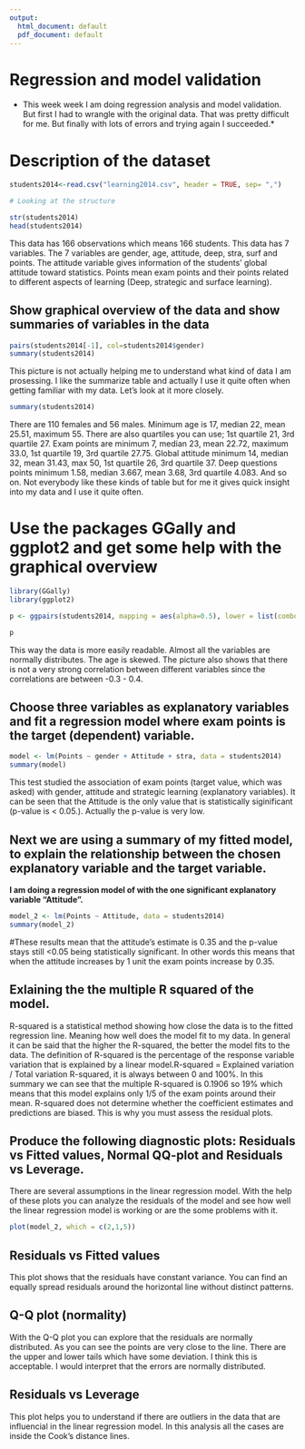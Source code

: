 ```yaml
---
output:
  html_document: default
  pdf_document: default
---
```

# Regression and model validation

* This week week I am doing regression analysis and model validation. But first I had to wrangle with the original data. That was pretty difficult for me. But finally with lots of errors and trying again I succeeded.*

# Description of the dataset

```r
students2014<-read.csv("learning2014.csv", header = TRUE, sep= ",")

# Looking at the structure

str(students2014)
head(students2014)

```
This data has 166 observations which means 166 students. This data has 7 variables. The 7 variables are gender, age, attitude, deep, stra, surf and points. The attitude variable gives information of the students' global attitude toward statistics. Points mean exam points and their points related to different aspects of learning (Deep, strategic and surface learning).

## Show graphical overview of the data and show summaries of variables in the data

```r
pairs(students2014[-1], col=students2014$gender)
summary(students2014)

```
This picture is not actually helping me to understand what kind of data I am prosessing. I like the summarize table and actually I use it quite often when getting familiar with my data. Let's look at it more closely.

```r
summary(students2014)

```
There are 110 females and 56 males. Minimum age is 17, median 22, mean 25.51, maximum 55. There are also quartiles you can use; 1st quartile 21, 3rd quartile 27. Exam points are minimum 7, median 23, mean 22.72, maximum 33.0, 1st quartile 19, 3rd quartile 27.75. Global attitude minimum 14, median 32, mean 31.43, max 50, 1st quartile 26, 3rd quartile 37. Deep questions points minimum 1.58, median 3.667, mean 3.68, 3rd quartile 4.083. And so on. Not everybody like these kinds of table but for me it gives quick insight into my data and I use it quite often. 

# Use the packages GGally and ggplot2 and get some help with the graphical overview

```r
library(GGally)
library(ggplot2)

p <- ggpairs(students2014, mapping = aes(alpha=0.5), lower = list(combo = wrap("facethist", bins = 20)))

p

```

This way the data is more easily readable. Almost all the variables are normally distributes. The age is skewed. The picture also shows that there is not a very strong correlation between different variables since the correlations are between -0.3 - 0.4. 

## Choose three variables as explanatory variables and fit a regression model where exam points is the target (dependent) variable.

```r
model <- lm(Points ~ gender + Attitude + stra, data = students2014)
summary(model)

```
This test studied the association of exam points (target value, which was asked) with gender, attitude and strategic learning (explanatory variables). It can be seen that the Attitude is the only value that is statistically siginificant (p-value is < 0.05.). Actually the p-value is very low.

## Next we are using a summary of my fitted model, to explain the relationship between the chosen explanatory variable and the target variable.

**I am doing a regression model of with the one significant explanatory variable "Attitude". **

```r
model_2 <- lm(Points ~ Attitude, data = students2014)
summary(model_2)

```

#These results mean that the attitude's estimate is 0.35 and the p-value stays still <0.05 being statistically significant. In other words this means that when the attitude increases by 1 unit the exam points increase by 0.35.

## Exlaining the the multiple R squared of the model. 
R-squared is a statistical method showing how close the data is to the fitted regression line. Meaning how well does the model fit to my data. In general it can be said that the higher the R-squared, the better the model fits to the data. The definition of R-squared is the percentage of the response variable variation that is explained by a linear model.R-squared = Explained variation / Total variation R-squared, it is always between 0 and 100%. In this summary we can see that the multiple R-squared is 0.1906 so 19% which means that this model explains only 1/5 of the exam points around their mean. R-squared does not determine whether the coefficient estimates and predictions are biased. This is why you must assess the residual plots.

## Produce the following diagnostic plots: Residuals vs Fitted values, Normal QQ-plot and Residuals vs Leverage.

There are several assumptions in the linear regression model. With the help of these plots you can analyze the residuals of the model and see how well the linear regression model is working or are the some problems with it.

```r
plot(model_2, which = c(2,1,5))

```


## Residuals vs Fitted values
This plot shows that the residuals have constant variance. You can find an equally spread residuals around the horizontal line without distinct patterns.

## Q-Q plot (normality)
With the Q-Q plot you can explore that the residuals are normally distributed. As you can see the points are very close to the line. There are the upper and lower tails which have some deviation. I think this is acceptable. I would interpret that the errors are normally distributed.

## Residuals vs Leverage 
This plot helps you to understand if there are outliers in the data that are influencial in the linear regression model. In this analysis all the cases are inside the Cook's distance lines.
